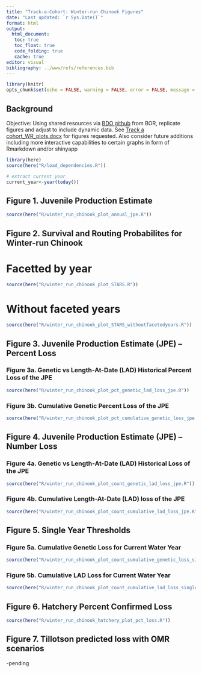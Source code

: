 ```yaml
---
title: "Track-a-Cohort: Winter-run Chinook Figures"
date: "Last updated: `r Sys.Date()`"
format: html
output:
  html_document: 
   toc: true
   toc_float: true
   code_folding: true
   cache: true 
editor: visual
bibliography: ../www/refs/references.bib
---
```


```r
library(knitr)
opts_chunk$set(echo = FALSE, warning = FALSE, error = FALSE, message = FALSE)
```

## Background

Objective: Using shared resources via [BDO github](https://github.com/BDO-Science/track-a-cohort) from BOR, replicate figures and adjust to include dynamic data. See [Track a cohort_WR_plots.docx](https://github.com/BDO-Science/track-a-cohort/blob/main/Track%20a%20Cohort_WR_plots.docx) for figures requested. Also consider future additions including more interactive capabilities to certain graphs in form of Rmarkdown and/or shinyapp

```r
library(here)
source(here("R/load_dependencies.R"))

# extract current year
current_year<-year(today())
```

## Figure 1. Juvenile Production Estimate

```r
source(here("R/winter_run_chinook_plot_annual_jpe.R"))
```

## Figure 2. Survival and Routing Probabilites for Winter-run Chinook

# Facetted by year
```r
source(here("R/winter_run_chinook_plot_STARS.R"))
```

# Without faceted years
```r
source(here("R/winter_run_chinook_plot_STARS_withoutfacetedyears.R"))
```


## Figure 3. Juvenile Production Estimate (JPE) – Percent Loss

### Figure 3a. Genetic vs Length-At-Date (LAD) Historical Percent Loss of the JPE

```r
source(here("R/winter_run_chinook_plot_pct_genetic_lad_loss_jpe.R"))
```

### Figure 3b. Cumulative Genetic Percent Loss of the JPE

```r
source(here("R/winter_run_chinook_plot_pct_cumulative_genetic_loss_jpe.R"))
```

## Figure 4. Juvenile Production Estimate (JPE) – Number Loss

### Figure 4a. Genetic vs Length-At-Date (LAD) Historical Loss of the JPE

```r
source(here("R/winter_run_chinook_plot_count_genetic_lad_loss_jpe.R"))
```

### Figure 4b.  Cumulative Length-At-Date (LAD) loss of the JPE

```r
source(here("R/winter_run_chinook_plot_count_cumulative_lad_loss_jpe.R"))
```

## Figure 5. Single Year Thresholds

### Figure 5a. Cumulative Genetic Loss for Current Water Year 

```r
source(here("R/winter_run_chinook_plot_count_cumulative_genetic_loss_single_year_thresholds.R"))
```

### Figure 5b. Cumulative LAD Loss for Current Water Year 

```r
source(here("R/winter_run_chinook_plot_count_cumulative_lad_loss_single_year_thresholds.R"))
```

## Figure 6. Hatchery Percent Confirmed Loss

```r
source(here("R/winter_run_chinook_hatchery_plot_pct_loss.R"))
```

## Figure 7. Tillotson predicted loss with OMR scenarios

-pending
